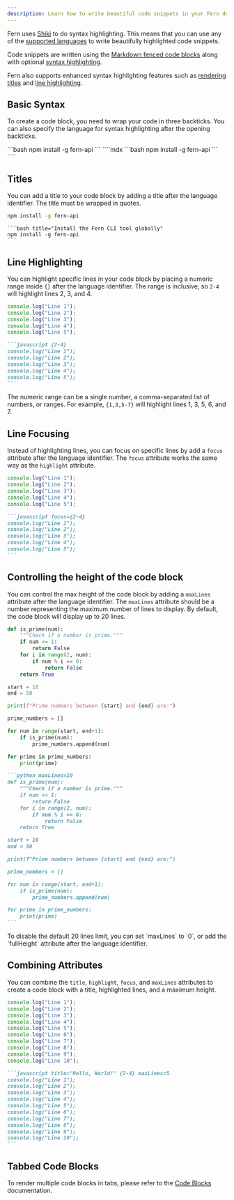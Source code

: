 ```yaml
---
description: Learn how to write beautiful code snippets in your Fern documentation
---
```


Fern uses [Shiki](https://shiki.matsu.io/) to do syntax highlighting. This means that you can use any of the [supported languages](https://shiki.matsu.io/languages) to write beautifully highlighted code snippets.

Code snippets are written using the [Markdown fenced code blocks](https://www.markdownguide.org/extended-syntax/#fenced-code-blocks) along with optional [syntax highlighting](https://www.markdownguide.org/extended-syntax/#syntax-highlighting).

Fern also supports enhanced syntax highlighting features such as [rendering titles](#titles) and [line highlighting](#line-highlighting).

## Basic Syntax

To create a code block, you need to wrap your code in three backticks. You can also specify the language for syntax highlighting after the opening backticks.

<CodeBlocks>
    <CodeBlock title="Example">
    ```bash
    npm install -g fern-api
    ```
    </CodeBlock>
    <CodeBlock title = "Markdown">
    ````mdx
    ```bash
    npm install -g fern-api
    ```
    ````
    </CodeBlock>
</CodeBlocks>


## Titles

You can add a title to your code block by adding a title after the language identifier. The title must be wrapped in quotes.

```bash title="Install the Fern CLI tool globally"
npm install -g fern-api
```

<Accordion title="Source for titled code block">

````mdx
```bash title="Install the Fern CLI tool globally"
npm install -g fern-api
```
````

</Accordion>

## Line Highlighting

You can highlight specific lines in your code block by placing a numeric range inside `{}` after the language identifier. The range is inclusive, so `2-4` will highlight lines 2, 3, and 4.

```javascript {2-4}
console.log("Line 1");
console.log("Line 2");
console.log("Line 3");
console.log("Line 4");
console.log("Line 5");
```

<Accordion title="Source for line highlighting">

````markdown
```javascript {2-4}
console.log("Line 1");
console.log("Line 2");
console.log("Line 3");
console.log("Line 4");
console.log("Line 5");
```
````

</Accordion>

The numeric range can be a single number, a comma-separated list of numbers, or ranges. For example, `{1,3,5-7}` will highlight lines 1, 3, 5, 6, and 7.

## Line Focusing

Instead of highlighting lines, you can focus on specific lines by add a `focus` attribute after the language identifier. The `focus` attribute works the same way as the `highlight` attribute.

```javascript focus={2-4}
console.log("Line 1");
console.log("Line 2");
console.log("Line 3");
console.log("Line 4");
console.log("Line 5");
```

<Accordion title="Source for line focusing">

````markdown
```javascript focus={2-4}
console.log("Line 1");
console.log("Line 2");
console.log("Line 3");
console.log("Line 4");
console.log("Line 5");
```
````

</Accordion>

## Controlling the height of the code block

You can control the max height of the code block by adding a `maxLines` attribute after the language identifier. The `maxLines` attribute should be a number representing the maximum number of lines to display. By default, the code block will display up to 20 lines.

```python maxLines=10
def is_prime(num):
    """Check if a number is prime."""
    if num <= 1:
        return False
    for i in range(2, num):
        if num % i == 0:
            return False
    return True

start = 10
end = 50

print(f"Prime numbers between {start} and {end} are:")

prime_numbers = []

for num in range(start, end+1):
    if is_prime(num):
        prime_numbers.append(num)

for prime in prime_numbers:
    print(prime)
```

<Accordion title="Source for setting max lines">

````markdown
```python maxLines=10
def is_prime(num):
    """Check if a number is prime."""
    if num <= 1:
        return False
    for i in range(2, num):
        if num % i == 0:
            return False
    return True

start = 10
end = 50

print(f"Prime numbers between {start} and {end} are:")

prime_numbers = []

for num in range(start, end+1):
    if is_prime(num):
        prime_numbers.append(num)

for prime in prime_numbers:
    print(prime)
```
````

</Accordion>

<Tip>
  To disable the default 20 lines limit, you can set `maxLines` to `0`, or add the `fullHeight` attribute after the
  language identifier.
</Tip>

## Combining Attributes

You can combine the `title`, `highlight`, `focus`, and `maxLines` attributes to create a code block with a title, highlighted lines, and a maximum height.

```javascript title="Hello, World!" {2-4} maxLines=5
console.log("Line 1");
console.log("Line 2");
console.log("Line 3");
console.log("Line 4");
console.log("Line 5");
console.log("Line 6");
console.log("Line 7");
console.log("Line 8");
console.log("Line 9");
console.log("Line 10");
```

<Accordion title="Source for combining attributes">

````markdown
```javascript title="Hello, World!" {2-4} maxLines=5
console.log("Line 1");
console.log("Line 2");
console.log("Line 3");
console.log("Line 4");
console.log("Line 5");
console.log("Line 6");
console.log("Line 7");
console.log("Line 8");
console.log("Line 9");
console.log("Line 10");
```
````

</Accordion>

## Tabbed Code Blocks

To render multiple code blocks in tabs, please refer to the [Code Blocks](/learn/fern-docs/components/code-blocks) documentation.
